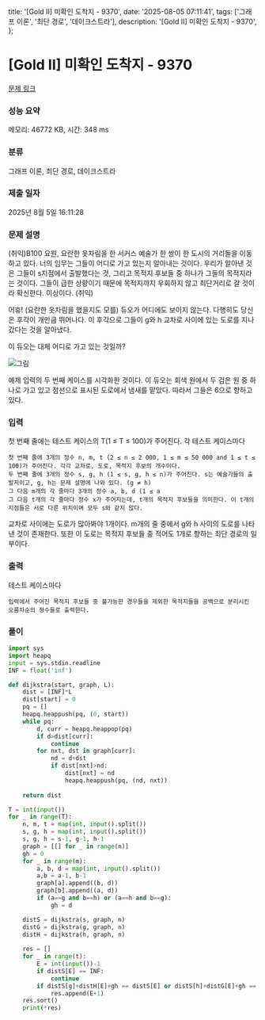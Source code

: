   title: '[Gold II] 미확인 도착지 - 9370',
  date: '2025-08-05 07:11:41',
  tags: ['그래프 이론', '최단 경로', '데이크스트라'],
  description: '[Gold II] 미확인 도착지 - 9370',
};

# [Gold II] 미확인 도착지 - 9370 

[문제 링크](https://www.acmicpc.net/problem/9370) 

### 성능 요약

메모리: 46772 KB, 시간: 348 ms

### 분류

그래프 이론, 최단 경로, 데이크스트라

### 제출 일자

2025년 8월 5일 16:11:28

### 문제 설명

(취익)B100 요원, 요란한 옷차림을 한 서커스 예술가 한 쌍이 한 도시의 거리들을 이동하고 있다. 너의 임무는 그들이 어디로 가고 있는지 알아내는 것이다. 우리가 알아낸 것은 그들이 s지점에서 출발했다는 것, 그리고 목적지 후보들 중 하나가 그들의 목적지라는 것이다. 그들이 급한 상황이기 때문에 목적지까지 우회하지 않고 최단거리로 갈 것이라 확신한다. 이상이다. (취익)

어휴! (요란한 옷차림을 했을지도 모를) 듀오가 어디에도 보이지 않는다. 다행히도 당신은 후각이 개만큼 뛰어나다. 이 후각으로 그들이 g와 h 교차로 사이에 있는 도로를 지나갔다는 것을 알아냈다.

이 듀오는 대체 어디로 가고 있는 것일까?

![그림](https://www.acmicpc.net/upload/images/destination.png)

예제 입력의 두 번째 케이스를 시각화한 것이다. 이 듀오는 회색 원에서 두 검은 원 중 하나로 가고 있고 점선으로 표시된 도로에서 냄새를 맡았다. 따라서 그들은 6으로 향하고 있다.

### 입력 

 첫 번째 줄에는 테스트 케이스의 T(1 ≤ T ≤ 100)가 주어진다. 각 테스트 케이스마다

	첫 번째 줄에 3개의 정수 n, m, t (2 ≤ n ≤ 2 000, 1 ≤ m ≤ 50 000 and 1 ≤ t ≤ 100)가 주어진다. 각각 교차로, 도로, 목적지 후보의 개수이다.
	두 번째 줄에 3개의 정수 s, g, h (1 ≤ s, g, h ≤ n)가 주어진다. s는 예술가들의 출발지이고, g, h는 문제 설명에 나와 있다. (g ≠ h)
	그 다음 m개의 각 줄마다 3개의 정수 a, b, d (1 ≤ a 
	그 다음 t개의 각 줄마다 정수 x가 주어지는데, t개의 목적지 후보들을 의미한다. 이 t개의 지점들은 서로 다른 위치이며 모두 s와 같지 않다.

교차로 사이에는 도로가 많아봐야 1개이다. m개의 줄 중에서 g와 h 사이의 도로를 나타낸 것이 존재한다. 또한 이 도로는 목적지 후보들 중 적어도 1개로 향하는 최단 경로의 일부이다.

### 출력 

 테스트 케이스마다

	입력에서 주어진 목적지 후보들 중 불가능한 경우들을 제외한 목적지들을 공백으로 분리시킨 오름차순의 정수들로 출력한다.

### 풀이
```python
import sys
import heapq
input = sys.stdin.readline
INF = float('inf')

def dijkstra(start, graph, L):
    dist = [INF]*L
    dist[start] = 0
    pq = []
    heapq.heappush(pq, (0, start))
    while pq:
        d, curr = heapq.heappop(pq)
        if d>dist[curr]:
            continue
        for nxt, dst in graph[curr]:
            nd = d+dst
            if dist[nxt]>nd:
                dist[nxt] = nd
                heapq.heappush(pq, (nd, nxt))
    
    return dist

T = int(input())
for _ in range(T):
    n, m, t = map(int, input().split())
    s, g, h = map(int, input().split())
    s, g, h = s-1, g-1, h-1
    graph = [[] for _ in range(n)]
    gh = 0
    for _ in range(m):
        a, b, d = map(int, input().split())
        a,b = a-1, b-1
        graph[a].append((b, d))
        graph[b].append((a, d))
        if (a==g and b==h) or (a==h and b==g):
            gh = d

    distS = dijkstra(s, graph, n)
    distG = dijkstra(g, graph, n)
    distH = dijkstra(h, graph, n)
    
    res = []
    for _ in range(t):
        E = int(input())-1
        if distS[E] == INF:
            continue
        if distS[g]+distH[E]+gh == distS[E] or distS[h]+distG[E]+gh == distS[E]:
            res.append(E+1)
    res.sort()
    print(*res)
```